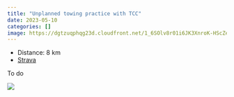 ```yaml
---
title: "Unplanned towing practice with TCC"
date: 2023-05-10
categories: []
image: https://dgtzuqphqg23d.cloudfront.net/1_6SOlv8r01i6JK3XnroK-HScZeGQPAbWUAf7JgAAwg-768x354.jpg
---
```


- Distance: 8 km
- [Strava](https://www.strava.com/activities/9048093117)

To do

![](https://dgtzuqphqg23d.cloudfront.net/1_6SOlv8r01i6JK3XnroK-HScZeGQPAbWUAf7JgAAwg-768x354.jpg)



